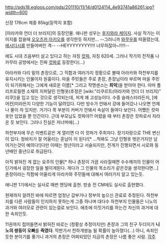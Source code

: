 http://pds18.egloos.com/pds/201110/11/14/d0124114_4e93741a86261.jpg?width=600

신장 176cm
체중 85kg(등딱지 포함)

[아라카와 언더 더 브리지]의 등장인물. 애니판 성우는 [[후지와라 케이지]]. 사실 작가는 이미지를 잡을때 [[오오츠카 아키오]]를 생각한듯 하지만...
--그러니까 [[와무우]]를 떠올렸는데, [[에시디시]]를 만들어버린 격-- --HEYYYYYYYY!!!! 너무하잖아~!!!!!--

에도 시대 즈음부터 살고 있다고 하는 자칭 [[캇파]], 자칭 620세. 그러나 작가의 전작품 나카무라 공방에서는 진짜 [[캇파]]로 등장한다(...)

아라카와 다리 밑의 촌장으로, 그 직함과 여러가지 정황으로 볼때 아라카와 하천부지를 유지시키는 인물이자 원흉이다. 마을 주민들은 주로 촌장, 촌장님이라 부르며 마을 주민이 되기위해서는 그에게 새로운 이름[* 그리고 작명센스는 '''최악''']을 받아야 한다.
아마 폴리프로필렌 소재의 지퍼달린 인형옷(추정은 [wiki:"리쿠르트(아라카와 언더 더 브리지)" 리쿠])을 입고 있는 것으로 생각되는데, 저게 꽤 고성능이다. 수중 슬래스터라든지, [에어컨]이라든지 다양한 기능이 달려있다. 다만 방수가 안돼서 강에 들어갔나 나오면 언제나 물이 차 있지만. 거기다 목 부분이 커버가 안돼서 속살이 들여다 보인다. 어쨌든 캇파옷만 입었을 뿐 인간이다. 근데 부모님도 캇파야?! 어렸을 때 부터 촌장은 캇파로서 자라온 듯 보인다. 그러나 진실은 저너머에(...)

하천부지에 무슨 이벤트같은 게 열리면 다 이 캇파가 주최자다. 장기자랑으로 THE 변신이 있다. 청바지가 잘 어울리는 훈남이 이 된다![* ...척봐도 그냥 인형옷 벗은거지만 넘어가는것이 예의다!]다만 이때는 청년이라고 서술되지만, 전개가 진행되면서 시로와 동년배인 중년으로 취급된다.

아직 밝혀진 게 없는 요주의 인물[* 허나 촌장이 가끔 사라질때면 수수께끼의 인물이 어딘가에서 굉장한 일을 벌이게된다. 게다가 그 인물의 목소리가 같은것을 생각한다면...] 촌장이라는 직함에 어울리게 아라카와 주민들에 대해서 여러가지 알고 있는듯.

애니판 1기에서는 실사로 매번 엔딩에 출현. 방송 전 CM에도 실사로 출현했다.

현재까지 알려진 바에 따르면 엄청난 갑부거나 정부의 높으신 관료로 추정된다. 하천부지를 다른 사람들이 인지하지 못하는게 그중 하나며 대다수 하천부지 인물들은 니노의 과거와 여러모로 관련이 있는걸로 보인다. 애초에 이짓거리를 하는건 자신의 과거에 대한 속죄인듯.

11권까지 접어들면서 밝혀진 바로는 (정황상 추정이지만) 촌장과 그의 친구 두더지가 '''니노의 쌍둥이 오빠'''를 '''죽였다'''. 막판가서 천하개쌍놈 될 확률이 높아졌다(...) 아니, 속죄인듯한 분이기를 풍기니 과거의 촌장은 어찌되었던 지금의 촌장은 나름 좋은 사람.
[[각주]]
